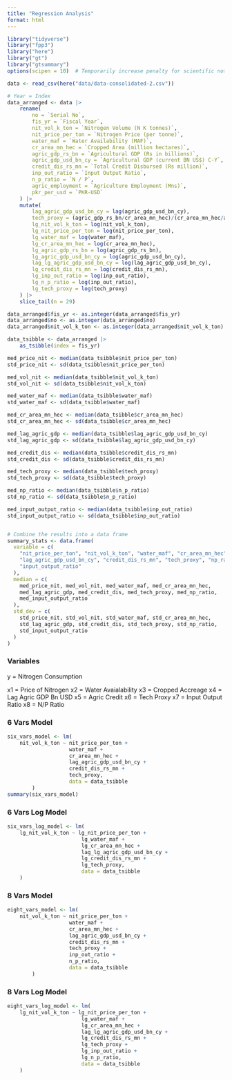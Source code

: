 ```yaml
---
title: "Regression Analysis"
format: html
---
```


```r
library("tidyverse")
library("fpp3")
library("here")
library("gt")
library("gtsummary")
options(scipen = 10)  # Temporarily increase penalty for scientific notation
```

```r
data <- read_csv(here("data/data-consolidated-2.csv"))
```


```r
# Year = Index
data_arranged <- data |>
    rename(
        no = `Serial No`,
        fis_yr = `Fiscal Year`,
        nit_vol_k_ton = `Nitrogen Volume (N K tonnes)`,
        nit_price_per_ton = `Nitrogen Price (per tonne)`,
        water_maf = `Water Availability (MAF)`,
        cr_area_mn_hec = `Cropped Area (million hectares)`,
        agric_gdp_rs_bn = `Agricultural GDP (Rs in billions)`,
        agric_gdp_usd_bn_cy = `Agricultural GDP (current BN US$) C-Y`,
        credit_dis_rs_mn = `Total Credit Disbursed (Rs million)`,
        inp_out_ratio = `Input Output Ratio`,
        n_p_ratio = `N / P`,
        agric_employment = `Agriculture Employment (Mns)`,
        pkr_per_usd = `PKR-USD`
    ) |>
    mutate(
        lag_agric_gdp_usd_bn_cy = lag(agric_gdp_usd_bn_cy),
        tech_proxy = (agric_gdp_rs_bn/cr_area_mn_hec)/(cr_area_mn_hec/agric_employment),
        lg_nit_vol_k_ton = log(nit_vol_k_ton),
        lg_nit_price_per_ton = log(nit_price_per_ton),
        lg_water_maf = log(water_maf),
        lg_cr_area_mn_hec = log(cr_area_mn_hec),
        lg_agric_gdp_rs_bn = log(agric_gdp_rs_bn),
        lg_agric_gdp_usd_bn_cy = log(agric_gdp_usd_bn_cy),  
        lag_lg_agric_gdp_usd_bn_cy = log(lag_agric_gdp_usd_bn_cy),
        lg_credit_dis_rs_mn = log(credit_dis_rs_mn),
        lg_inp_out_ratio = log(inp_out_ratio),
        lg_n_p_ratio = log(inp_out_ratio),
        lg_tech_proxy = log(tech_proxy)
    ) |> 
    slice_tail(n = 29)

data_arranged$fis_yr <- as.integer(data_arranged$fis_yr)
data_arranged$no <- as.integer(data_arranged$no)
data_arranged$nit_vol_k_ton <- as.integer(data_arranged$nit_vol_k_ton)

data_tsibble <- data_arranged |> 
    as_tsibble(index = fis_yr)
```


```r
med_price_nit <- median(data_tsibble$nit_price_per_ton)
std_price_nit <- sd(data_tsibble$nit_price_per_ton)

med_vol_nit <- median(data_tsibble$nit_vol_k_ton)
std_vol_nit <- sd(data_tsibble$nit_vol_k_ton)

med_water_maf <- median(data_tsibble$water_maf)
std_water_maf <- sd(data_tsibble$water_maf)

med_cr_area_mn_hec <- median(data_tsibble$cr_area_mn_hec)
std_cr_area_mn_hec <- sd(data_tsibble$cr_area_mn_hec)

med_lag_agric_gdp <- median(data_tsibble$lag_agric_gdp_usd_bn_cy)
std_lag_agric_gdp <- sd(data_tsibble$lag_agric_gdp_usd_bn_cy)

med_credit_dis <- median(data_tsibble$credit_dis_rs_mn)
std_credit_dis <- sd(data_tsibble$credit_dis_rs_mn)

med_tech_proxy <- median(data_tsibble$tech_proxy)
std_tech_proxy <- sd(data_tsibble$tech_proxy)

med_np_ratio <- median(data_tsibble$n_p_ratio)
std_np_ratio <- sd(data_tsibble$n_p_ratio)

med_input_output_ratio <- median(data_tsibble$inp_out_ratio)
std_input_output_ratio <- sd(data_tsibble$inp_out_ratio)


# Combine the results into a data frame
summary_stats <- data.frame(
  variable = c(
    "nit_price_per_ton", "nit_vol_k_ton", "water_maf", "cr_area_mn_hec",
    "lag_agric_gdp_usd_bn_cy", "credit_dis_rs_mn", "tech_proxy", "np_ratio",
    "input_output_ratio"
  ),
  median = c(
    med_price_nit, med_vol_nit, med_water_maf, med_cr_area_mn_hec,
    med_lag_agric_gdp, med_credit_dis, med_tech_proxy, med_np_ratio,
    med_input_output_ratio
  ),
  std_dev = c(
    std_price_nit, std_vol_nit, std_water_maf, std_cr_area_mn_hec,
    std_lag_agric_gdp, std_credit_dis, std_tech_proxy, std_np_ratio,
    std_input_output_ratio
  )
)

```
### Variables

y = Nitrogen Consumption

x1 = Price of Nitrogen
x2 = Water Avaialability
x3 = Cropped Accreage
x4 = Lag Agric GDP Bn USD
x5 = Agric Credit
x6 = Tech Proxy
x7 = Input Output Ratio
x8 = N/P Ratio

### 6 Vars Model

```r
six_vars_model <- lm(
    nit_vol_k_ton ~ nit_price_per_ton + 
                    water_maf + 
                    cr_area_mn_hec +
                    lag_agric_gdp_usd_bn_cy +
                    credit_dis_rs_mn +
                    tech_proxy,
                    data = data_tsibble
        )
summary(six_vars_model)        
```

### 6 Vars Log Model

```r
six_vars_log_model <- lm(
    lg_nit_vol_k_ton ~ lg_nit_price_per_ton + 
                        lg_water_maf +
                        lg_cr_area_mn_hec + 
                        lag_lg_agric_gdp_usd_bn_cy + 
                        lg_credit_dis_rs_mn +
                        lg_tech_proxy,
                        data = data_tsibble
    )
```

### 8 Vars Model

```r
eight_vars_model <- lm(
    nit_vol_k_ton ~ nit_price_per_ton + 
                    water_maf + 
                    cr_area_mn_hec +
                    lag_agric_gdp_usd_bn_cy +
                    credit_dis_rs_mn +
                    tech_proxy +
                    inp_out_ratio +
                    n_p_ratio,
                    data = data_tsibble
        )
```

### 8 Vars Log Model


```r
eight_vars_log_model <- lm(
    lg_nit_vol_k_ton ~ lg_nit_price_per_ton + 
                        lg_water_maf +
                        lg_cr_area_mn_hec + 
                        lag_lg_agric_gdp_usd_bn_cy + 
                        lg_credit_dis_rs_mn +
                        lg_tech_proxy +
                        lg_inp_out_ratio +
                        lg_n_p_ratio,
                        data = data_tsibble
    )
```
